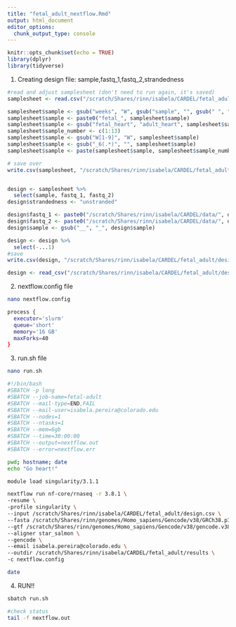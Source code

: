 ```yaml
---
title: "fetal_adult_nextflow.Rmd"
output: html_document
editor_options: 
  chunk_output_type: console
---
```


```r
knitr::opts_chunk$set(echo = TRUE)
library(dplyr)
library(tidyverse)
```

1) Creating design file:
sample,fastq_1,fastq_2,strandedness

```r
#read and adjust samplesheet (don't need to run again, it's saved)
samplesheet <- read.csv("/scratch/Shares/rinn/isabela/CARDEL/fetal_adult/samplesheet.csv")

samplesheet$sample <- gsub("weeks", "W", gsub("sample", "", gsub(" ", "", samplesheet$sample_title)))
samplesheet$sample <- paste0("fetal_", samplesheet$sample)
samplesheet$sample <- gsub("fetal_heart", "adult_heart", samplesheet$sample)
samplesheet$sample_number <- c(1:13)
samplesheet$sample <- gsub("W[1-9]", "W", samplesheet$sample)
samplesheet$sample <- gsub("_6(.*)", "", samplesheet$sample)
samplesheet$sample <- paste(samplesheet$sample, samplesheet$sample_number, sep = "_")

# save over
write.csv(samplesheet, "/scratch/Shares/rinn/isabela/CARDEL/fetal_adult/samplesheet.csv")


design <- samplesheet %>%
  select(sample, fastq_1, fastq_2)
design$strandedness <- "unstranded"

design$fastq_1 <- paste0("/scratch/Shares/rinn/isabela/CARDEL/data/", design$fastq_1)
design$fastq_2 <- paste0("/scratch/Shares/rinn/isabela/CARDEL/data/", design$fastq_2)
design$sample <- gsub("__", "_", design$sample)

design <- design %>%
  select(-...1)
#save
write.csv(design, "/scratch/Shares/rinn/isabela/CARDEL/fetal_adult/design.csv", row.names = F)

design <- read_csv("/scratch/Shares/rinn/isabela/CARDEL/fetal_adult/design.csv")
```

2) nextflow.config file
```bash
nano nextflow.config

process {
  executor='slurm'
  queue='short'
  memory='16 GB'
  maxForks=40
}
```

3) run.sh file
```bash
nano run.sh

#!/bin/bash
#SBATCH -p long
#SBATCH --job-name=fetal-adult
#SBATCH --mail-type=END,FAIL
#SBATCH --mail-user=isabela.pereira@colorado.edu
#SBATCH --nodes=1
#SBATCH --ntasks=1
#SBATCH --mem=6gb
#SBATCH --time=30:00:00
#SBATCH --output=nextflow.out
#SBATCH --error=nextflow.err

pwd; hostname; date
echo "Go heart!"

module load singularity/3.1.1

nextflow run nf-core/rnaseq -r 3.8.1 \
-resume \
-profile singularity \
--input /scratch/Shares/rinn/isabela/CARDEL/fetal_adult/design.csv \
--fasta /scratch/Shares/rinn/genomes/Homo_sapiens/Gencode/v38/GRCh38.p13.genome.fa.gz \
--gtf /scratch/Shares/rinn/genomes/Homo_sapiens/Gencode/v38/gencode.v38.annotation.gtf \
--aligner star_salmon \
--gencode \
--email isabela.pereira@colorado.edu \
--outdir /scratch/Shares/rinn/isabela/CARDEL/fetal_adult/results \
-c nextflow.config

date
```

4) RUN!!
```bash
sbatch run.sh

#check status
tail -f nextflow.out
```


